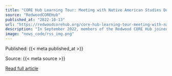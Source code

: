 ```yaml
---
title: "CORE Hub Learning Tour: Meeting with Native American Studies Department"
source: "RedwoodCOREHub"
published_at: "2022-10-13"
url: "https://redwoodcorehub.org/core-hub-learning-tour-meeting-with-native-american-studies-department/?utm_source=rss&utm_medium=rss&utm_campaign=core-hub-learning-tour-meeting-with-native-american-studies-department"
description: "In September 2022, members of the Redwood CORE Hub joined key community and philanthropic partners for a three day tour of the Pacific Redwoods Region to learn about the ecology, history, climate, and resilience of the area. The following is a recap of some of the highlights from the tour. Arcata, CA We took a [&#8230;]"
image: "news_code/rss_img.png"
---
```



  Published: {{< meta published_at >}}
  

  Source: {{< meta source >}}
  

  [Read full article]({{< meta url >}})
  

